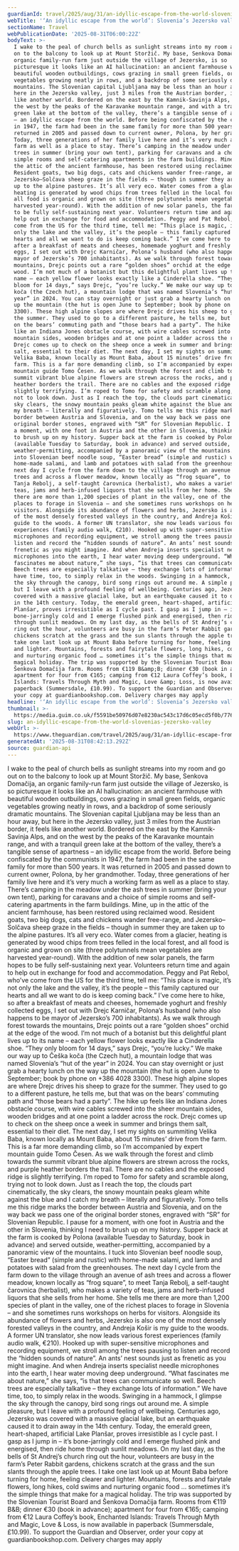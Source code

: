 ```yaml
---
guardianId: travel/2025/aug/31/an-idyllic-escape-from-the-world-slovenias-jezersko-valley
webTitle: '‘An idyllic escape from the world’: Slovenia’s Jezersko valley'
sectionName: Travel
webPublicationDate: '2025-08-31T06:00:22Z'
bodyText: >-
  I wake to the peal of church bells as sunlight streams into my room and go out
  on to the balcony to look up at Mount Storžič. My base, Senkova Domačija, an
  organic family-run farm just outside the village of Jezersko, is so
  picturesque it looks like an AI hallucination: an ancient farmhouse with
  beautiful wooden outbuildings, cows grazing in small green fields, organic
  vegetables growing neatly in rows, and a backdrop of some seriously dramatic
  mountains. The Slovenian capital Ljubljana may be less than an hour away, but
  here in the Jezersko valley, just 3 miles from the Austrian border, it feels
  like another world. Bordered on the east by the Kamnik-Savinja Alps, and on
  the west by the peaks of the Karavanke mountain range, and with a tranquil
  green lake at the bottom of the valley, there’s a tangible sense of apartness
  – an idyllic escape from the world. Before being confiscated by the communists
  in 1947, the farm had been in the same family for more than 500 years. It was
  returned in 2005 and passed down to current owner, Polona, by her grandmother.
  Today, three generations of her family live here and it’s very much a working
  farm as well as a place to stay. There’s camping in the meadow under the ash
  trees in summer (bring your own tent), parking for caravans and a choice of
  simple rooms and self-catering apartments in the farm buildings. Mine, up in
  the attic of the ancient farmhouse, has been restored using reclaimed wood.
  Resident goats, two big dogs, cats and chickens wander free-range, and
  Jezersko–Solčava sheep graze in the fields – though in summer they are taken
  up to the alpine pastures. It’s all very eco. Water comes from a glacier,
  heating is generated by wood chips from trees felled in the local forest, and
  all food is organic and grown on site (three polytunnels mean vegetables are
  harvested year-round). With the addition of new solar panels, the farm hopes
  to be fully self-sustaining next year. Volunteers return time and again to
  help out in exchange for food and accommodation. Peggy and Pat Rebol, who’ve
  come from the US for the third time, tell me: “This place is magic, it’s not
  only the lake and the valley, it’s the people – this family captured our
  hearts and all we want to do is keep coming back.” I’ve come here to hike, so
  after a breakfast of meats and cheeses, homemade yoghurt and freshly collected
  eggs, I set out with Drejc Karničar, Polona’s husband (who also happens to be
  mayor of Jezersko’s 700 inhabitants). As we walk through forest towards the
  mountains, Drejc points out a rare “golden shoes” orchid at the edge of the
  wood. I’m not much of a botanist but this delightful plant lives up to its
  name – each yellow flower looks exactly like a Cinderella shoe. “They only
  bloom for 14 days,” says Drejc, “you’re lucky.” We make our way up to Češka
  koča (the Czech hut), a mountain lodge that was named Slovenia’s “hut of the
  year” in 2024. You can stay overnight or just grab a hearty lunch on the way
  up the mountain (the hut is open June to September; book by phone on +386 4028
  3300). These high alpine slopes are where Drejc drives his sheep to graze for
  the summer. They used to go to a different pasture, he tells me, but that was
  on the bears’ commuting path and “those bears had a party”. The hike up feels
  like an Indiana Jones obstacle course, with wire cables screwed into the sheer
  mountain sides, wooden bridges and at one point a ladder across the rock.
  Drejc comes up to check on the sheep once a week in summer and brings them
  salt, essential to their diet. The next day, I set my sights on summiting
  Velika Baba, known locally as Mount Baba, about 15 minutes’ drive from the
  farm. This is a far more demanding climb, so I’m accompanied by expert
  mountain guide Tomo Česen. As we walk through the forest and climb towards the
  summit vibrant blue alpine flowers are strewn across the rocks, and purple
  heather borders the trail. There are no cables and the exposed ridge is
  slightly terrifying. I’m roped to Tomo for safety and scramble along, trying
  not to look down. Just as I reach the top, the clouds part cinematically, the
  sky clears, the snowy mountain peaks gleam white against the blue and I catch
  my breath – literally and figuratively. Tomo tells me this ridge marks the
  border between Austria and Slovenia, and on the way back we pass one of the
  original border stones, engraved with “SR” for Slovenian Republic. I pause for
  a moment, with one foot in Austria and the other in Slovenia, thinking I need
  to brush up on my history. Supper back at the farm is cooked by Polona
  (available Tuesday to Saturday, book in advance) and served outside,
  weather-permitting, accompanied by a panoramic view of the mountains. I tuck
  into Slovenian beef noodle soup, “Easter bread” (simple and rustic) with
  home-made salami, and lamb and potatoes with salad from the greenhouses. The
  next day I cycle from the farm down to the village through an avenue of ash
  trees and across a flower meadow, known locally as “frog square”, to meet
  Tanja Rebolj, a self-taught čarovnica (herbalist), who makes a variety of
  teas, jams and herb-infused liquors that she sells from her home. She tells me
  there are more than 1,200 species of plant in the valley, one of the richest
  places to forage in Slovenia – and she sometimes runs workshops on herbs for
  visitors. Alongside its abundance of flowers and herbs, Jezersko is also one
  of the most densely forested valleys in the country, and Andreja Košir is my
  guide to the woods. A former UN translator, she now leads various forest
  experiences (family audio walk, €210). Hooked up with super-sensitive
  microphones and recording equipment, we stroll among the trees pausing to
  listen and record the “hidden sounds of nature”. An ants’ nest sounds just as
  frenetic as you might imagine. And when Andreja inserts specialist needle
  microphones into the earth, I hear water moving deep underground. “What
  fascinates me about nature,” she says, “is that trees can communicate so well.
  Beech trees are especially talkative – they exchange lots of information.” We
  have time, too, to simply relax in the woods. Swinging in a hammock, I glimpse
  the sky through the canopy, bird song rings out around me. A simple pleasure,
  but I leave with a profound feeling of wellbeing. Centuries ago, Jezersko was
  covered with a massive glacial lake, but an earthquake caused it to drain away
  in the 14th century. Today, the emerald green, heart-shaped, artificial Lake
  Planšar, proves irresistible as I cycle past. I gasp as I jump in – it’s
  bone-jarringly cold and I emerge flushed pink and energised, then ride home
  through sunlit meadows. On my last day, as the bells of St Andrej’s church
  ring out the hour, volunteers are busy in the farm’s Peter Rabbit gardens,
  chickens scratch at the grass and the sun slants through the apple trees. I
  take one last look up at Mount Baba before turning for home, feeling clearer
  and lighter. Mountains, forests and fairytale flowers, long hikes, cold swims
  and nurturing organic food … sometimes it’s the simple things that make for a
  magical holiday. The trip was supported by the Slovenian Tourist Board and
  Šenkova Domačija farm. Rooms from €119 B&amp;B; dinner €30 (book in advance);
  apartment for four from €165; camping from €12 Laura Coffey’s book, Enchanted
  Islands: Travels Through Myth and Magic, Love &amp; Loss, is now available in
  paperback (Summersdale, £10.99). To support the Guardian and Observer, order
  your copy at guardianbookshop.com. Delivery charges may apply
headline: '‘An idyllic escape from the world’: Slovenia’s Jezersko valley'
thumbnail: >-
  https://media.guim.co.uk/f5591be50976d07e8230ac543c17d6c05ecd5f0b/776_77_3476_2782/500.jpg
slug: an-idyllic-escape-from-the-world-slovenias-jezersko-valley
webUrl: >-
  https://www.theguardian.com/travel/2025/aug/31/an-idyllic-escape-from-the-world-slovenias-jezersko-valley
generatedAt: '2025-08-31T08:42:13.292Z'
source: guardian-api
---
```

I wake to the peal of church bells as sunlight streams into my room and go out on to the balcony to look up at Mount Storžič. My base, Senkova Domačija, an organic family-run farm just outside the village of Jezersko, is so picturesque it looks like an AI hallucination: an ancient farmhouse with beautiful wooden outbuildings, cows grazing in small green fields, organic vegetables growing neatly in rows, and a backdrop of some seriously dramatic mountains. The Slovenian capital Ljubljana may be less than an hour away, but here in the Jezersko valley, just 3 miles from the Austrian border, it feels like another world. Bordered on the east by the Kamnik-Savinja Alps, and on the west by the peaks of the Karavanke mountain range, and with a tranquil green lake at the bottom of the valley, there’s a tangible sense of apartness – an idyllic escape from the world. Before being confiscated by the communists in 1947, the farm had been in the same family for more than 500 years. It was returned in 2005 and passed down to current owner, Polona, by her grandmother. Today, three generations of her family live here and it’s very much a working farm as well as a place to stay. There’s camping in the meadow under the ash trees in summer (bring your own tent), parking for caravans and a choice of simple rooms and self-catering apartments in the farm buildings. Mine, up in the attic of the ancient farmhouse, has been restored using reclaimed wood. Resident goats, two big dogs, cats and chickens wander free-range, and Jezersko–Solčava sheep graze in the fields – though in summer they are taken up to the alpine pastures. It’s all very eco. Water comes from a glacier, heating is generated by wood chips from trees felled in the local forest, and all food is organic and grown on site (three polytunnels mean vegetables are harvested year-round). With the addition of new solar panels, the farm hopes to be fully self-sustaining next year. Volunteers return time and again to help out in exchange for food and accommodation. Peggy and Pat Rebol, who’ve come from the US for the third time, tell me: “This place is magic, it’s not only the lake and the valley, it’s the people – this family captured our hearts and all we want to do is keep coming back.” I’ve come here to hike, so after a breakfast of meats and cheeses, homemade yoghurt and freshly collected eggs, I set out with Drejc Karničar, Polona’s husband (who also happens to be mayor of Jezersko’s 700 inhabitants). As we walk through forest towards the mountains, Drejc points out a rare “golden shoes” orchid at the edge of the wood. I’m not much of a botanist but this delightful plant lives up to its name – each yellow flower looks exactly like a Cinderella shoe. “They only bloom for 14 days,” says Drejc, “you’re lucky.” We make our way up to Češka koča (the Czech hut), a mountain lodge that was named Slovenia’s “hut of the year” in 2024. You can stay overnight or just grab a hearty lunch on the way up the mountain (the hut is open June to September; book by phone on +386 4028 3300). These high alpine slopes are where Drejc drives his sheep to graze for the summer. They used to go to a different pasture, he tells me, but that was on the bears’ commuting path and “those bears had a party”. The hike up feels like an Indiana Jones obstacle course, with wire cables screwed into the sheer mountain sides, wooden bridges and at one point a ladder across the rock. Drejc comes up to check on the sheep once a week in summer and brings them salt, essential to their diet. The next day, I set my sights on summiting Velika Baba, known locally as Mount Baba, about 15 minutes’ drive from the farm. This is a far more demanding climb, so I’m accompanied by expert mountain guide Tomo Česen. As we walk through the forest and climb towards the summit vibrant blue alpine flowers are strewn across the rocks, and purple heather borders the trail. There are no cables and the exposed ridge is slightly terrifying. I’m roped to Tomo for safety and scramble along, trying not to look down. Just as I reach the top, the clouds part cinematically, the sky clears, the snowy mountain peaks gleam white against the blue and I catch my breath – literally and figuratively. Tomo tells me this ridge marks the border between Austria and Slovenia, and on the way back we pass one of the original border stones, engraved with “SR” for Slovenian Republic. I pause for a moment, with one foot in Austria and the other in Slovenia, thinking I need to brush up on my history. Supper back at the farm is cooked by Polona (available Tuesday to Saturday, book in advance) and served outside, weather-permitting, accompanied by a panoramic view of the mountains. I tuck into Slovenian beef noodle soup, “Easter bread” (simple and rustic) with home-made salami, and lamb and potatoes with salad from the greenhouses. The next day I cycle from the farm down to the village through an avenue of ash trees and across a flower meadow, known locally as “frog square”, to meet Tanja Rebolj, a self-taught čarovnica (herbalist), who makes a variety of teas, jams and herb-infused liquors that she sells from her home. She tells me there are more than 1,200 species of plant in the valley, one of the richest places to forage in Slovenia – and she sometimes runs workshops on herbs for visitors. Alongside its abundance of flowers and herbs, Jezersko is also one of the most densely forested valleys in the country, and Andreja Košir is my guide to the woods. A former UN translator, she now leads various forest experiences (family audio walk, €210). Hooked up with super-sensitive microphones and recording equipment, we stroll among the trees pausing to listen and record the “hidden sounds of nature”. An ants’ nest sounds just as frenetic as you might imagine. And when Andreja inserts specialist needle microphones into the earth, I hear water moving deep underground. “What fascinates me about nature,” she says, “is that trees can communicate so well. Beech trees are especially talkative – they exchange lots of information.” We have time, too, to simply relax in the woods. Swinging in a hammock, I glimpse the sky through the canopy, bird song rings out around me. A simple pleasure, but I leave with a profound feeling of wellbeing. Centuries ago, Jezersko was covered with a massive glacial lake, but an earthquake caused it to drain away in the 14th century. Today, the emerald green, heart-shaped, artificial Lake Planšar, proves irresistible as I cycle past. I gasp as I jump in – it’s bone-jarringly cold and I emerge flushed pink and energised, then ride home through sunlit meadows. On my last day, as the bells of St Andrej’s church ring out the hour, volunteers are busy in the farm’s Peter Rabbit gardens, chickens scratch at the grass and the sun slants through the apple trees. I take one last look up at Mount Baba before turning for home, feeling clearer and lighter. Mountains, forests and fairytale flowers, long hikes, cold swims and nurturing organic food … sometimes it’s the simple things that make for a magical holiday. The trip was supported by the Slovenian Tourist Board and Šenkova Domačija farm. Rooms from €119 B&amp;B; dinner €30 (book in advance); apartment for four from €165; camping from €12 Laura Coffey’s book, Enchanted Islands: Travels Through Myth and Magic, Love &amp; Loss, is now available in paperback (Summersdale, £10.99). To support the Guardian and Observer, order your copy at guardianbookshop.com. Delivery charges may apply
